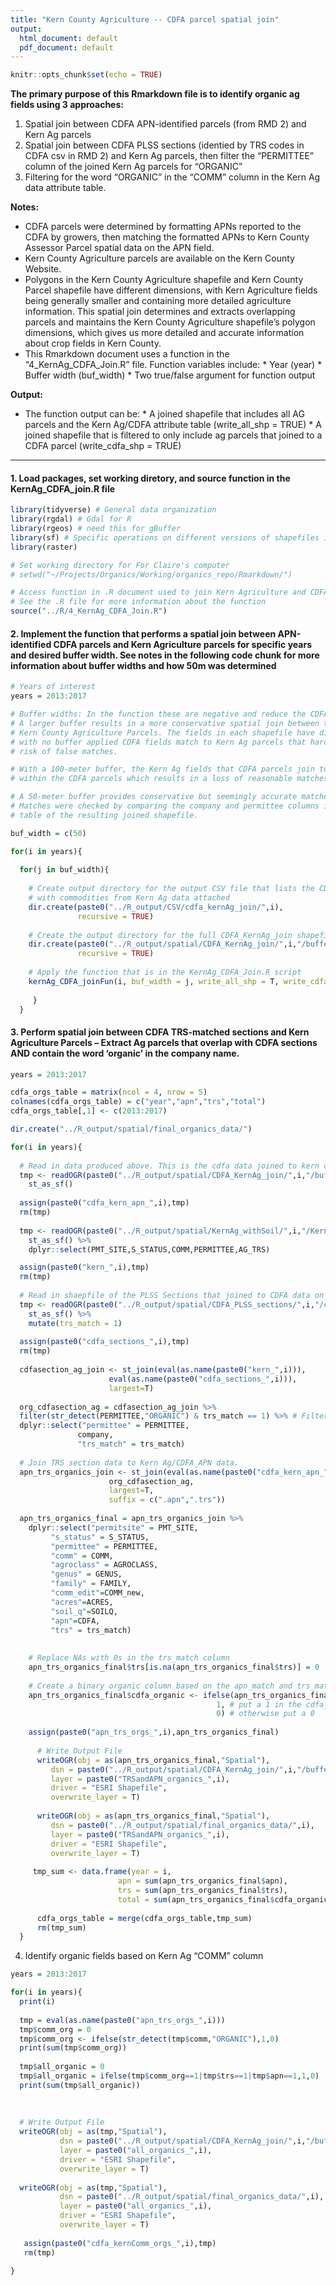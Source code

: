 ```yaml
---
title: "Kern County Agriculture -- CDFA parcel spatial join"
output:
  html_document: default
  pdf_document: default
---
```


```r
knitr::opts_chunk$set(echo = TRUE)
```

**The primary purpose of this Rmarkdown file is to identify organic ag fields using 3 approaches:**

1. Spatial join between CDFA APN-identified parcels (from RMD 2) and Kern Ag parcels
2. Spatial join between CDFA PLSS sections (identied by TRS codes in CDFA csv in RMD 2) and Kern Ag parcels, then filter the "PERMITTEE" column of the joined Kern Ag parcels for "ORGANIC"
3. Filtering for the word "ORGANIC" in the "COMM" column in the Kern Ag data attribute table.
     

**Notes:**

* CDFA parcels were determined by formatting APNs reported to the CDFA by growers, then matching the formatted APNs to Kern County Assessor Parcel spatial data on the APN field. 
* Kern County Agriculture parcels are available on the Kern County Website. 
* Polygons in the Kern County Agriculture shapefile and Kern County Parcel shapefile have different dimensions, with Kern Agriculture fields being generally smaller and containing more detailed agriculture information. This spatial join determines and extracts overlapping parcels and maintains the Kern County Agriculture shapefile's polygon dimensions, which gives us more detailed and accurate information about crop fields in Kern County.  
* This Rmarkdown document uses a function in the "4_KernAg_CDFA_Join.R" file. Function variables include:
       * Year (year)
       * Buffer width (buf_width)
       * Two true/false argument for function output

**Output:**

* The function output can be:
       * A joined shapefile that includes all AG parcels and the Kern Ag/CDFA attribute table
       (write_all_shp = TRUE)
       * A joined shapefile that is filtered to only include ag parcels that joined to a CDFA parcel
       (write_cdfa_shp = TRUE)
       
---


#### 1. Load packages, set working diretory, and source function in the KernAg_CDFA_join.R file 
```r
library(tidyverse) # General data organization
library(rgdal) # Gdal for R
library(rgeos) # need this for gBuffer
library(sf) # Specific operations on different versions of shapefiles in R
library(raster)

# Set working directory for For Claire's computer
# setwd("~/Projects/Organics/Working/organics_repo/Rmarkdown/")

# Access function in .R document used to join Kern Agriculture and CDFA parcel shapefiles. 
# See the .R file for more information about the function
source("../R/4_KernAg_CDFA_Join.R")
```

#### 2. Implement the function that performs a spatial join between APN-identified CDFA parcels and Kern Agriculture parcels for specific years and desired buffer width. See notes in the following code chunk for more information about buffer widths and how 50m was determined
```r
# Years of interest
years = 2013:2017

# Buffer widths: In the function these are negative and reduce the CDFA field size. 
# A larger buffer results in a more conservative spatial join between the CDFA parcels and 
# Kern County Agriculture Parcels. The fields in each shapefile have different dimensions, and 
# with no buffer applied CDFA fields match to Kern Ag parcels that hardly touch, increasing the 
# risk of false matches. 

# With a 100-meter buffer, the Kern Ag fields that CDFA parcels join to are almost entirely 
# within the CDFA parcels which results in a loss of reasonable matches.

# A 50-meter buffer provides conservative but seemingly accurate matches. 
# Matches were checked by comparing the company and permittee columns in the attribute 
# table of the resulting joined shapefile.

buf_width = c(50)

for(i in years){
  
  for(j in buf_width){
  
    # Create output directory for the output CSV file that lists the CDFA data 
    # with commodities from Kern Ag data attached
    dir.create(paste0("../R_output/CSV/cdfa_kernAg_join/",i),
               recursive = TRUE)
    
    # Create the output directory for the full CDFA_KernAg_join shapefile, no filters applied. 
    dir.create(paste0("../R_output/spatial/CDFA_KernAg_join/",i,"/buffer",j),
               recursive = TRUE)
    
    # Apply the function that is in the KernAg_CDFA_Join.R script
    kernAg_CDFA_joinFun(i, buf_width = j, write_all_shp = T, write_cdfa_shp = T)
 
     }
  }

```

#### 3. Perform spatial join between CDFA TRS-matched sections and Kern Agriculture Parcels -- Extract Ag parcels that overlap with CDFA sections AND contain the word 'organic' in the company name. 
```r

years = 2013:2017

cdfa_orgs_table = matrix(ncol = 4, nrow = 5)
colnames(cdfa_orgs_table) = c("year","apn","trs","total")
cdfa_orgs_table[,1] <- c(2013:2017)

dir.create("../R_output/spatial/final_organics_data/")

for(i in years){
  
  # Read in data produced above. This is the cdfa data joined to kern county parcels on APN, then spatially joined to kern ag data in the above function
  tmp <- readOGR(paste0("../R_output/spatial/CDFA_KernAg_join/",i,"/buffer50/KernAg_CDFA_all_",i,"_B50.shp")) %>%
    st_as_sf()
  
  assign(paste0("cdfa_kern_apn_",i),tmp)
  rm(tmp)
  
  tmp <- readOGR(paste0("../R_output/spatial/KernAg_withSoil/",i,"/KernAg_withSoil_",i,".shp")) %>%
    st_as_sf() %>%
    dplyr::select(PMT_SITE,S_STATUS,COMM,PERMITTEE,AG_TRS)

  assign(paste0("kern_",i),tmp)
  rm(tmp)
  
  # Read in shaepfile of the PLSS Sections that joined to CDFA data on TRS codes. 
  tmp <- readOGR(paste0("../R_output/spatial/CDFA_PLSS_sections/",i,"/cdfa_sections_",i,".shp")) %>% 
    st_as_sf() %>% 
    mutate(trs_match = 1)
  
  assign(paste0("cdfa_sections_",i),tmp)
  rm(tmp)
  
  cdfasection_ag_join <- st_join(eval(as.name(paste0("kern_",i))),
                      eval(as.name(paste0("cdfa_sections_",i))),
                      largest=T)
  
  org_cdfasection_ag = cdfasection_ag_join %>% 
  filter(str_detect(PERMITTEE,"ORGANIC") & trs_match == 1) %>% # Filter for the word 'Organic' in the permittee column
  dplyr::select("permittee" = PERMITTEE,
               company,
               "trs_match" = trs_match)
  
  # Join TRS section data to Kern Ag/CDFA_APN data. 
  apn_trs_organics_join <- st_join(eval(as.name(paste0("cdfa_kern_apn_",i))),
                      org_cdfasection_ag,
                      largest=T,
                      suffix = c(".apn",".trs"))
  
  apn_trs_organics_final = apn_trs_organics_join %>% 
    dplyr::select("permitsite" = PMT_SITE,
         "s_status" = S_STATUS,
         "permittee" = PERMITTEE,
         "comm" = COMM,
         "agroclass" = AGROCLASS,
         "genus" = GENUS,
         "family" = FAMILY,
         "comm_edit"=COMM_new,
         "acres"=ACRES,
         "soil_q"=SOILQ,
         "apn"=CDFA,
         "trs" = trs_match)
  
  
    # Replace NAs with 0s in the trs_match column
    apn_trs_organics_final$trs[is.na(apn_trs_organics_final$trs)] = 0
  
    # Create a binary organic column based on the apn_match and trs_match columns. If either of those indicates that the parcel is   organic then the value in the binary organic column == 1.
    apn_trs_organics_final$cdfa_organic <- ifelse(apn_trs_organics_final$apn==1|apn_trs_organics_final$trs==1, # If APN or TRS organic
                                              1, # put a 1 in the cdfa_organic column
                                              0) # otherwise put a 0
    
    assign(paste0("apn_trs_orgs_",i),apn_trs_organics_final)
    
      # Write Output File
      writeOGR(obj = as(apn_trs_organics_final,"Spatial"),
         dsn = paste0("../R_output/spatial/CDFA_KernAg_join/",i,"/buffer50"),
         layer = paste0("TRSandAPN_organics_",i),
         driver = "ESRI Shapefile",
         overwrite_layer = T)
      
      writeOGR(obj = as(apn_trs_organics_final,"Spatial"),
         dsn = paste0("../R_output/spatial/final_organics_data/",i),
         layer = paste0("TRSandAPN_organics_",i),
         driver = "ESRI Shapefile",
         overwrite_layer = T)
 
     tmp_sum <- data.frame(year = i,
                        apn = sum(apn_trs_organics_final$apn),
                        trs = sum(apn_trs_organics_final$trs),
                        total = sum(apn_trs_organics_final$cdfa_organic))
  
      cdfa_orgs_table = merge(cdfa_orgs_table,tmp_sum)
      rm(tmp_sum)                      
  }

```

4. Identify organic fields based on Kern Ag "COMM" column
```r

years = 2013:2017

for(i in years){
  print(i)
  
  tmp = eval(as.name(paste0("apn_trs_orgs_",i)))
  tmp$comm_org = 0
  tmp$comm_org <- ifelse(str_detect(tmp$comm,"ORGANIC"),1,0)
  print(sum(tmp$comm_org))
  
  tmp$all_organic = 0
  tmp$all_organic = ifelse(tmp$comm_org==1|tmp$trs==1|tmp$apn==1,1,0)
  print(sum(tmp$all_organic))
  
 
  
  # Write Output File
  writeOGR(obj = as(tmp,"Spatial"),
           dsn = paste0("../R_output/spatial/CDFA_KernAg_join/",i,"/buffer50"),
           layer = paste0("all_organics_",i),
           driver = "ESRI Shapefile",
           overwrite_layer = T)
  
  writeOGR(obj = as(tmp,"Spatial"),
           dsn = paste0("../R_output/spatial/final_organics_data/",i),
           layer = paste0("all_organics_",i),
           driver = "ESRI Shapefile",
           overwrite_layer = T)
  
   assign(paste0("cdfa_kernComm_orgs_",i),tmp)
   rm(tmp)

}


```





